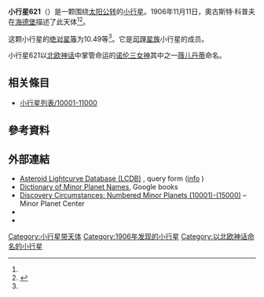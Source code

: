 {{Infobox planet
 | minorplanet     = yes
 | name            = 621 Werdandi
 | background      = #D6D6D6
 | image = 
 | image_size      = 
 | caption         =
 | discovery_ref   =  <ref name="MPC-object" />
 | discoverer      = [[奧古斯特·科普夫|奧古斯特·科普夫]]
 | discovery_site  = [[海德堡|海德堡]]
 | discovered      = 1906年11月11日
 | mpc_name        = 621 Werdandi
 | alt_names       = 621 Werdandi
 | pronounced      = 
 | named_after     = <ref name="MPC-object" />
 | mp_category     = [[主帶小行星|主帶小行星]] <ref name="MPC-object" /><ref name="jpldata" />
 | orbit_ref       = <ref name="a">[http://ssd.jpl.nasa.gov/sbdb.cgi?sstr=621 621] {{Wayback|url=http://ssd.jpl.nasa.gov/sbdb.cgi?sstr=621 |date=20210117110225 }}，小行星數據庫瀏覽器（JPL Small-Body Database Browser）－[[美国国家航空航天局|美国国家航空航天局]]喷气推进实验室</ref>
 | epoch           = 2018-03-23.0（[[儒略日|JD]] 2458200.5）
 | uncertainty     = 0
 | observation_arc = 
 | aphelion = {{convert|3.557|AU|km|3|abbr=on|lk=out}}
 | perihelion      = {{convert|2.6942570|AU|km|3|abbr=on}}
 | semimajor       = 3.1255308
 | eccentricity    = 0.1379842
 | period          = 5.53[[儒略年|yr]]
 | mean_anomaly    = 46.77394[[度|°]]
 | mean_motion     = {{Deg2DMS|0.17836850|sup=ms}} / day
 | inclination     = 2.31468
 | asc_node        = 67.10601°
 | arg_peri        = 32.03604
 | mean_diameter   = 
 | rotation        = 
 | albedo          =
 | spectral_type   =
 | abs_magnitude   = 10.49<ref name="jpldata" />
}}
'''小行星621'''（{{lang-en|621 Werdandi}}）是一颗围绕[[太阳|太阳]][[公转|公转]]的[[小行星|小行星]]。1906年11月11日，奧古斯特·科普夫在[[海德堡|海德堡]]描述了此天体<ref name="a" /><ref>{{cite news|title=小行星列表|url=http://cfa-www.harvard.edu/iau/lists/NumberedMPs.txt|accessdate=2018-10-19|newspaper=哈佛大学|archive-date=2008-05-17|archive-url=https://web.archive.org/web/20080517010638/http://cfa-www.harvard.edu/iau/lists/NumberedMPs.txt|dead-url=no}}</ref>。

这颗小行星的[[绝对星等|绝对星等]]为10.49等<ref name="a" />。它是[[司理星族|司理星族]]小行星的成员。

小行星621以[[北欧神话|北欧神话]]中掌管命运的[[诺伦三女神|诺伦三女神]]其中之一[[薇儿丹蒂|薇儿丹蒂]]命名。

== 相关條目 ==
*[[小行星列表/10001-11000|小行星列表/10001-11000]]

== 參考資料 ==
{{reflist|refs=

<ref name="jpldata">{{cite web
 |type         = 2018-01-26 last obs.
 |title        = JPL Small-Body Database Browser:621 Werdandi-621 Werdandi
 |url          = https://ssd.jpl.nasa.gov/sbdb.cgi?sstr=621
 |publisher    = [[Jet_Propulsion_Laboratory|Jet Propulsion Laboratory]]
 |accessdate   = 28 March 2018
 |archive-date = 2021-01-17
 |archive-url  = https://web.archive.org/web/20210117110225/https://ssd.jpl.nasa.gov/sbdb.cgi?sstr=621
 |dead-url     = no
}}</ref>

<ref name="MPC-object">{{cite web
  |title      = 621 Werdandi
  |work      = Minor Planet Center
  |url      = https://www.minorplanetcenter.net/db_search/show_object?object_id=621
  |accessdate      = 28 March 2018
  |archive-date      = 2016-03-04
  |archive-url      = https://web.archive.org/web/20160304094125/http://minorplanetcenter.net/db_search/show_object?object_id=621
  |dead-url      = no
  }}</ref>

}}

==  外部連結 ==
* [http://www.minorplanet.info/PHP/lcdbsummaryquery.php Asteroid Lightcurve Database (LCDB)] {{Wayback|url=http://www.minorplanet.info/PHP/lcdbsummaryquery.php |date=20171210173955 }}, query form ([http://www.minorplanet.info/lightcurvedatabase.html info] {{Wayback|url=http://www.minorplanet.info/lightcurvedatabase.html |date=20171216050541 }})
* [https://books.google.com/books?id=aeAg1X7afOoC&pg Dictionary of Minor Planet Names], Google books
* [http://www.minorplanetcenter.net/iau/lists/NumberedMPs010001.html Discovery Circumstances: Numbered Minor Planets (10001)-(15000)] {{Wayback|url=http://www.minorplanetcenter.net/iau/lists/NumberedMPs010001.html |date=20180612162317 }} – Minor Planet Center
* {{AstDys|621}}
* {{JPL small body}}

{{Minor Planet Number|[[小行星620|小行星620]]|[[小行星622|小行星622]]}}
{{小天体}}

[[Category:小行星带天体|Category:小行星带天体]]
[[Category:1906年发现的小行星|Category:1906年发现的小行星]]
[[Category:以北欧神话命名的小行星|Category:以北欧神话命名的小行星]]